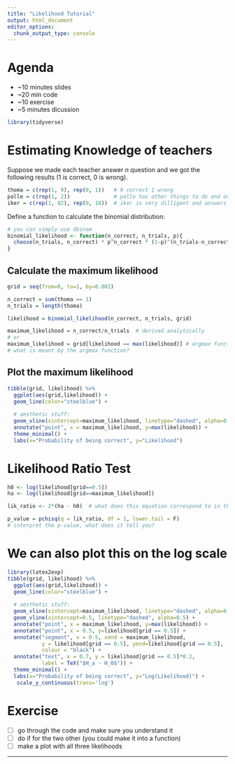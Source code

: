 ```yaml
---
title: "Likelihood Tutorial"
output: html_document
editor_options: 
  chunk_output_type: console
---
```


# Agenda
- ~10 minutes slides
- ~20 min code
- ~10 exercise 
- ~5 minutes dicussion


```r
library(tidyverse)
```


# Estimating Knowledge of teachers
Suppose we made each teacher answer $n$ question and we got the following results (1 is correct, 0 is wrong).

```r
thoma = c(rep(1, 9), rep(0, 1))   # 9 correct 1 wrong
palle = c(rep(1, 2))              # palle has other things to do and only answered 2 question correct
iker = c(rep(1, 82), rep(0, 18))  # iker is very dilligent and answers lots of questions (82 correct 18 wrong)
```

Define a function to calculate the binomial distribution:
```r
# you can simply use dbinom
binomial_likelihood <- function(n_correct, n_trials, p){
  choose(n_trials, n_correct) * p^n_correct * (1-p)^(n_trials-n_correct)  # what does the choose function do?
}
```

## Calculate the maximum likelihood 
```r
grid = seq(from=0, to=1, by=0.001)

n_correct = sum(thoma == 1)
n_trials = length(thoma)

likelihood = binomial_likelihood(n_correct, n_trials, grid)

maximum_likelihood = n_correct/n_trials  # derived analytically
# or
maximum_likelihood = grid[likelihood == max(likelihood)] # argmax function
# what is meant by the argmax function?
```

## Plot the maximum likelihood
```r
tibble(grid, likelihood) %>% 
  ggplot(aes(grid,likelihood)) +
  geom_line(color="steelblue") + 
  
  # aesthetic stuff:
  geom_vline(xintercept=maximum_likelihood, linetype="dashed", alpha=0.5) + 
  annotate("point", x = maximum_likelihood, y=max(likelihood)) + 
  theme_minimal() +
  labs(x="Probability of being correct", y="Likelihood")
```



# Likelihood Ratio Test
```r
h0 <- log(likelihood[grid==0.5])
ha <- log(likelihood[grid==maximum_likelihood])

lik_ratio <- 2*(ha - h0)  # what does this equation correspond to in the paper?

p_value = pchisq(q = lik_ratio, df = 1, lower.tail = F)
# interpret the p-value, what does it tell you?
```

# We can also plot this on the log scale
```r
library(latex2exp)
tibble(grid, likelihood) %>% 
  ggplot(aes(grid,likelihood)) +
  geom_line(color="steelblue") + 
  
  # aesthetic stuff:
  geom_vline(xintercept=maximum_likelihood, linetype="dashed", alpha=0.5) + 
  geom_vline(xintercept=0.5, linetype="dashed", alpha=0.5) + 
  annotate("point", x = maximum_likelihood, y=max(likelihood)) + 
  annotate("point", x = 0.5, y=likelihood[grid == 0.5]) + 
  annotate("segment", x = 0.5, xend = maximum_likelihood, 
           y = likelihood[grid == 0.5], yend=likelihood[grid == 0.5],
           colour = "black") +
  annotate("text", x = 0.7, y = likelihood[grid == 0.5]*0.2, 
           label = TeX("$H_a - H_0$")) + 
  theme_minimal() +
  labs(x="Probability of being correct", y="Log(Likelihood)") +
   scale_y_continuous(trans='log') 
```


# Exercise 
- [ ] go through the code and make sure you understand it
- [ ] do if for the two other (you could make it into a function)
- [ ] make a plot with all three likelihoods

---




